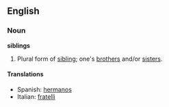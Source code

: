 ==English==

===Noun===
'''siblings'''
# Plural form of [[sibling]]; one's [[brothers]] and/or [[sisters]].

====Translations====
*Spanish: [[hermanos]] {{m}} {{p}}
*Italian: [[fratelli]] {{m}} {{p}}